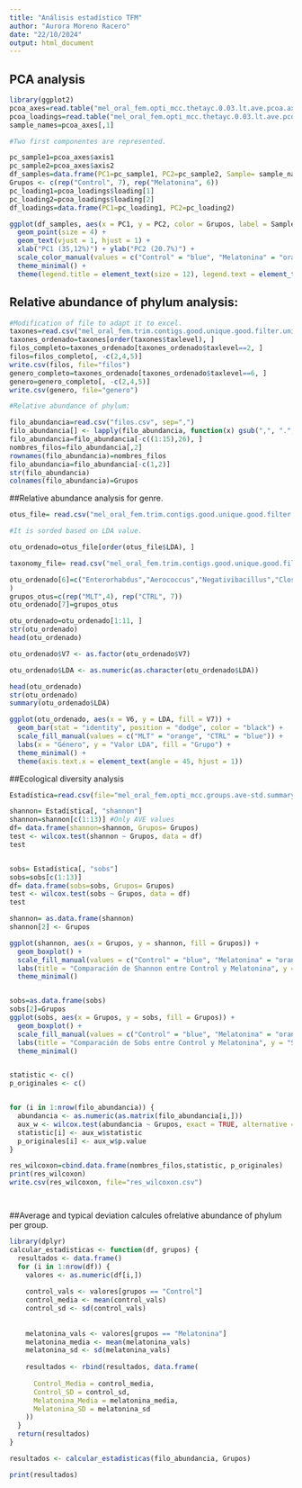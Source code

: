 ```yaml
---
title: "Análisis estadístico TFM"
author: "Aurora Moreno Racero"
date: "22/10/2024"
output: html_document
---
```



## PCA analysis

```r
library(ggplot2)
pcoa_axes=read.table("mel_oral_fem.opti_mcc.thetayc.0.03.lt.ave.pcoa.axes", header=T, sep="\t")
pcoa_loadings=read.table("mel_oral_fem.opti_mcc.thetayc.0.03.lt.ave.pcoa.loadings",header = T, sep = "\t")
sample_names=pcoa_axes[,1]

#Two first componentes are represented.

pc_sample1=pcoa_axes$axis1
pc_sample2=pcoa_axes$axis2
df_samples=data.frame(PC1=pc_sample1, PC2=pc_sample2, Sample= sample_names)
Grupos <- c(rep("Control", 7), rep("Melatonina", 6))
pc_loading1=pcoa_loadings$loading[1]
pc_loading2=pcoa_loadings$loading[2]
df_loadings=data.frame(PC1=pc_loading1, PC2=pc_loading2)

ggplot(df_samples, aes(x = PC1, y = PC2, color = Grupos, label = Sample)) +
  geom_point(size = 4) +  
  geom_text(vjust = 1, hjust = 1) +  
  xlab("PC1 (35,12%)") + ylab("PC2 (20.7%)") +
  scale_color_manual(values = c("Control" = "blue", "Melatonina" = "orange")) +  
  theme_minimal() +
  theme(legend.title = element_text(size = 12), legend.text = element_text(size = 10)) 
```
## Relative abundance of phylum analysis:
```r
#Modification of file to adapt it to excel.
taxones=read.csv("mel_oral_fem.trim.contigs.good.unique.good.filter.unique.precluster.denovo.vsearch.opti_mcc.0.03.cons.tax.summary", header=T, sep="\t")
taxones_ordenado=taxones[order(taxones$taxlevel), ]
filos_completo=taxones_ordenado[taxones_ordenado$taxlevel==2, ]
filos=filos_completo[, -c(2,4,5)]
write.csv(filos, file="filos")
genero_completo=taxones_ordenado[taxones_ordenado$taxlevel==6, ]
genero=genero_completo[, -c(2,4,5)]
write.csv(genero, file="genero")

#Relative abundance of phylum:

filo_abundancia=read.csv("filos.csv", sep=",")
filo_abundancia[] <- lapply(filo_abundancia, function(x) gsub(",", ".", x))
filo_abundancia=filo_abundancia[-c((1:15),26), ]
nombres_filos=filo_abundancia[,2]
rownames(filo_abundancia)=nombres_filos
filo_abundancia=filo_abundancia[-c(1,2)]
str(filo_abundancia)
colnames(filo_abundancia)=Grupos 
```
##Relative abundance analysis for genre.
```r

otus_file= read.csv("mel_oral_fem.trim.contigs.good.unique.good.filter.unique.precluster.denovo.vsearch.opti_mcc.merge.0.03.lefse_summary", head= T, "\t")

#It is sorded based on LDA value.

otu_ordenado=otus_file[order(otus_file$LDA), ]

taxonomy_file= read.csv("mel_oral_fem.trim.contigs.good.unique.good.filter.unique.precluster.denovo.vsearch.opti_mcc.0.03.cons.0.03.merge.cons.taxonomy", head= T, sep="\t")

otu_ordenado[6]=c("Enterorhabdus","Aerococcus","Negativibacillus","Clostridia_unclassified", "UCG-010_ge", "Erysipelotrichaceae", "Anaerovoracaceae_ge", "Anaerostipes", "Dubosiella", "Rikenellaceae_RC9_gut_group", "Lachnospiraceae_NK4A136_group"
)
grupos_otus=c(rep("MLT",4), rep("CTRL", 7))
otu_ordenado[7]=grupos_otus

otu_ordenado=otu_ordenado[1:11, ]
str(otu_ordenado)
head(otu_ordenado)

otu_ordenado$V7 <- as.factor(otu_ordenado$V7)

otu_ordenado$LDA <- as.numeric(as.character(otu_ordenado$LDA))

head(otu_ordenado)
str(otu_ordenado)
summary(otu_ordenado$LDA)

ggplot(otu_ordenado, aes(x = V6, y = LDA, fill = V7)) +
  geom_bar(stat = "identity", position = "dodge", color = "black") +
  scale_fill_manual(values = c("MLT" = "orange", "CTRL" = "blue")) + 
  labs(x = "Género", y = "Valor LDA", fill = "Grupo") + 
  theme_minimal() +
  theme(axis.text.x = element_text(angle = 45, hjust = 1)) 

```
##Ecological diversity analysis
```r
Estadística=read.csv(file="mel_oral_fem.opti_mcc.groups.ave-std.summary" , head= T, sep= "\t")

shannon= Estadística[, "shannon"]
shannon=shannon[c(1:13)] #Only AVE values
df= data.frame(shannon=shannon, Grupos= Grupos)
test <- wilcox.test(shannon ~ Grupos, data = df)
test


sobs= Estadística[, "sobs"]
sobs=sobs[c(1:13)]
df= data.frame(sobs=sobs, Grupos= Grupos)
test <- wilcox.test(sobs ~ Grupos, data = df)
test

shannon= as.data.frame(shannon)
shannon[2] <- Grupos

ggplot(shannon, aes(x = Grupos, y = shannon, fill = Grupos)) +
  geom_boxplot() +
  scale_fill_manual(values = c("Control" = "blue", "Melatonina" = "orange")) +
  labs(title = "Comparación de Shannon entre Control y Melatonina", y = "Shannon") +
  theme_minimal()


sobs=as.data.frame(sobs)
sobs[2]=Grupos
ggplot(sobs, aes(x = Grupos, y = sobs, fill = Grupos)) +
  geom_boxplot() +
  scale_fill_manual(values = c("Control" = "blue", "Melatonina" = "orange")) +
  labs(title = "Comparación de Sobs entre Control y Melatonina", y = "Sobs") +
  theme_minimal()


statistic <- c()  
p_originales <- c()  


for (i in 1:nrow(filo_abundancia)) {
  abundancia <- as.numeric(as.matrix(filo_abundancia[i,]))
  aux_w <- wilcox.test(abundancia ~ Grupos, exact = TRUE, alternative = "two.sided")
  statistic[i] <- aux_w$statistic
  p_originales[i] <- aux_w$p.value
}

res_wilcoxon=cbind.data.frame(nombres_filos,statistic, p_originales)
print(res_wilcoxon)
write.csv(res_wilcoxon, file="res_wilcoxon.csv")




```
##Average and typical deviation calcules ofrelative abundance of phylum per group. 
``` r

library(dplyr)
calcular_estadisticas <- function(df, grupos) {
  resultados <- data.frame()  
  for (i in 1:nrow(df)) {  
    valores <- as.numeric(df[i,])  
    
    control_vals <- valores[grupos == "Control"]
    control_media <- mean(control_vals)
    control_sd <- sd(control_vals)
    
   
    melatonina_vals <- valores[grupos == "Melatonina"]
    melatonina_media <- mean(melatonina_vals)
    melatonina_sd <- sd(melatonina_vals)
    
    resultados <- rbind(resultados, data.frame(
      
      Control_Media = control_media,
      Control_SD = control_sd,
      Melatonina_Media = melatonina_media,
      Melatonina_SD = melatonina_sd
    ))
  }
  return(resultados)
}

resultados <- calcular_estadisticas(filo_abundancia, Grupos)

print(resultados)



```




